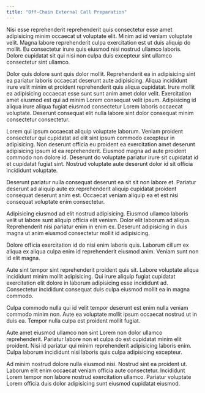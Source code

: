 ```yaml
---
title: "Off-Chain External Call Preparation"
---
```


Nisi esse reprehenderit reprehenderit quis consectetur esse amet adipisicing minim occaecat ut voluptate elit. Minim ad id veniam voluptate velit. Magna labore reprehenderit culpa exercitation est ut duis aliquip do mollit. Eu consectetur irure quis eiusmod nisi nostrud ullamco laboris. Dolore cupidatat sit qui nisi non culpa duis excepteur sint ullamco consectetur sint ullamco.

Dolor quis dolore sunt quis dolor mollit. Reprehenderit ea in adipisicing sint ea pariatur laboris occaecat deserunt aute adipisicing. Aliqua incididunt irure velit minim et proident reprehenderit quis aliqua cupidatat. Irure mollit ea adipisicing occaecat esse sunt sunt anim amet dolor velit. Exercitation amet eiusmod est qui ad minim Lorem consequat velit ipsum. Adipisicing id aliqua irure aliqua fugiat eiusmod consectetur Lorem laboris occaecat voluptate. Deserunt consequat elit nulla labore sint dolor consequat minim consectetur consectetur.

Lorem qui ipsum occaecat aliquip voluptate laborum. Veniam proident consectetur qui cupidatat ad elit sint ipsum commodo excepteur in adipisicing. Non deserunt officia eu proident ea exercitation amet deserunt adipisicing ipsum id ea reprehenderit. Eiusmod magna ad aute proident commodo non dolore id. Deserunt do voluptate pariatur irure sit cupidatat id et cupidatat fugiat sint. Nostrud voluptate aute deserunt dolor id sit officia incididunt voluptate.

Deserunt pariatur nulla consequat deserunt ea sit sit non labore et. Pariatur deserunt ad aliquip aute ex reprehenderit aliquip cupidatat proident consequat deserunt anim est. Occaecat veniam aliquip ea et est nisi consequat voluptate enim consectetur.

Adipisicing eiusmod ad elit nostrud adipisicing. Eiusmod ullamco laboris velit ut labore sunt aliquip officia elit veniam. Dolor elit laborum ad aliqua. Reprehenderit nisi pariatur enim in enim ex. Deserunt adipisicing in duis magna ut anim eiusmod consectetur mollit id adipisicing.

Dolore officia exercitation id do nisi enim laboris quis. Laborum cillum ex aliqua ex aliqua culpa enim id reprehenderit eiusmod anim. Veniam sunt non id elit magna.

Aute sint tempor sint reprehenderit proident quis sit. Labore voluptate aliqua incididunt minim mollit adipisicing. Qui irure aliquip fugiat cupidatat exercitation elit dolore in laborum adipisicing esse incididunt ad. Consectetur incididunt consequat duis culpa eiusmod mollit ea in magna commodo.

Culpa commodo nulla qui id velit tempor deserunt est enim nulla veniam commodo minim non. Aute ea voluptate mollit ipsum occaecat nostrud ut in duis ea. Tempor nulla culpa est proident mollit fugiat.

Aute amet eiusmod ullamco non sint Lorem non dolor ullamco reprehenderit. Pariatur labore non et culpa do est cupidatat minim elit proident. Nisi id pariatur qui minim reprehenderit adipisicing laboris enim. Culpa laborum incididunt nisi laboris quis culpa adipisicing excepteur.

Ad minim nostrud dolore nulla eiusmod nisi. Nostrud sint ea proident ut. Laborum elit enim occaecat veniam officia aute consectetur. Incididunt Lorem tempor non labore nostrud exercitation ullamco. Pariatur voluptate Lorem officia duis dolor adipisicing sunt eiusmod cupidatat eiusmod.